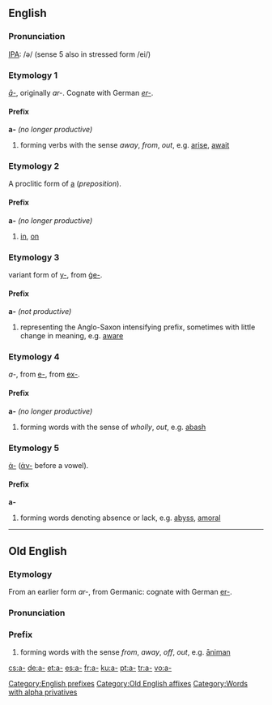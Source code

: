 {{see|Appendix:Variations of 'a'}}
==English==

===Pronunciation===
[[IPA]]: /ə/ (sense 5 also in stressed form /ei/)

===Etymology 1===
{{OE.}} ''[[#Old English|ā-]]'', originally ''ar-''.  Cognate with German ''[[er-]]''.

====Prefix====
'''a-''' ''(no longer productive)''

# forming verbs with the sense ''away'', ''from'', ''out'', e.g. [[arise]], [[await]]

===Etymology 2===
A proclitic form of [[a]] (''preposition'').

====Prefix====
'''a-''' ''(no longer productive)''

# [[in]], [[on]]

===Etymology 3===
{{ME.}} variant form of [[y-]], from {{OE.}} [[ge-|ġe-]].

====Prefix====
'''a-''' ''(not productive)''

# representing the Anglo-Saxon intensifying prefix, sometimes with little change in meaning, e.g. [[aware]]

===Etymology 4===
{{AF.}} ''a-'', from {{OF.}} [[e-]], from {{L.}} [[ex-]].

====Prefix====
'''a-''' ''(no longer productive)''

# forming words with the sense of ''wholly'', ''out'', e.g. [[abash]]

===Etymology 5===
{{AGr.}} [[ἀ-]] ([[ἀν-]] before a vowel).

====Prefix====
'''a-'''

# forming words denoting absence or lack, e.g. [[abyss]], [[amoral]]

[[Category:English prefixes]]

----

==Old English==

===Etymology===
From an earlier form ''ar-'', from Germanic: cognate with German [[er-]].

===Pronunciation===
{{IPA|/a:/}}

===Prefix===
{{Unicode|'''ā-'''}}

# forming words with the sense ''from'', ''away'', ''off'', ''out'', e.g. [[animan|āniman]]

[[Category:Old English affixes]]
[[Category:Words with alpha privatives]]

[[cs:a-]]
[[de:a-]]
[[et:a-]]
[[es:a-]]
[[fr:a-]]
[[ku:a-]]
[[pt:a-]]
[[tr:a-]]
[[vo:a-]]